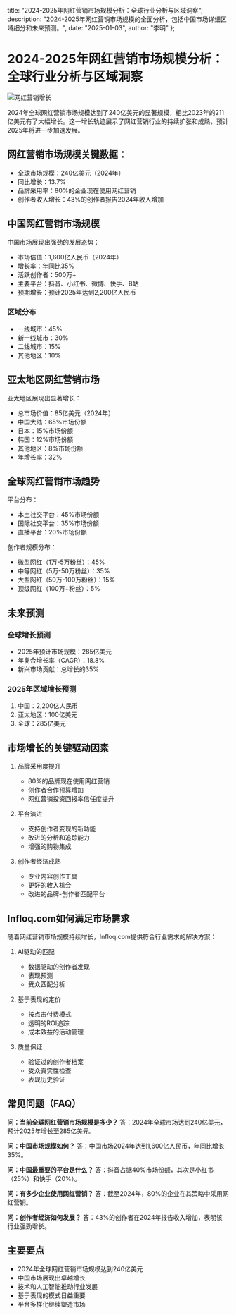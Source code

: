   title: "2024-2025年网红营销市场规模分析：全球行业分析与区域洞察",
  description: "2024-2025年网红营销市场规模的全面分析，包括中国市场详细区域细分和未来预测。",
  date: "2025-01-03",
  author: "李明"
};

# 2024-2025年网红营销市场规模分析：全球行业分析与区域洞察

![网红营销增长](/images/blog-posts/influencer-marketing-market-size-2024.jpeg)

2024年全球网红营销市场规模达到了240亿美元的显著规模，相比2023年的211亿美元有了大幅增长。这一增长轨迹展示了网红营销行业的持续扩张和成熟，预计2025年将进一步加速发展。

## 网红营销市场规模关键数据：

- 全球市场规模：240亿美元（2024年）
- 同比增长：13.7%
- 品牌采用率：80%的企业现在使用网红营销
- 创作者收入增长：43%的创作者报告2024年收入增加

## 中国网红营销市场规模

中国市场展现出强劲的发展态势：

- 市场估值：1,600亿人民币（2024年）
- 增长率：年同比35%
- 活跃创作者：500万+
- 主要平台：抖音、小红书、微博、快手、B站
- 预期增长：预计2025年达到2,200亿人民币

### 区域分布
- 一线城市：45%
- 新一线城市：30%
- 二线城市：15%
- 其他地区：10%

## 亚太地区网红营销市场

亚太地区展现出显著增长：

- 总市场价值：85亿美元（2024年）
- 中国大陆：65%市场份额
- 日本：15%市场份额
- 韩国：12%市场份额
- 其他地区：8%市场份额
- 年增长率：32%

## 全球网红营销市场趋势

平台分布：
- 本土社交平台：45%市场份额
- 国际社交平台：35%市场份额
- 直播平台：20%市场份额

创作者规模分布：
- 微型网红（1万-5万粉丝）：45%
- 中等网红（5万-50万粉丝）：35%
- 大型网红（50万-100万粉丝）：15%
- 顶级网红（100万+粉丝）：5%

## 未来预测

### 全球增长预测
- 2025年预计市场规模：285亿美元
- 年复合增长率（CAGR）：18.8%
- 新兴市场贡献：总增长的35%

### 2025年区域增长预测
1. 中国：2,200亿人民币
2. 亚太地区：100亿美元
3. 全球：285亿美元

## 市场增长的关键驱动因素

1. 品牌采用度提升
   - 80%的品牌现在使用网红营销
   - 创作者合作预算增加
   - 网红营销投资回报率信任度提升

2. 平台演进
   - 支持创作者变现的新功能
   - 改进的分析和追踪能力
   - 增强的购物集成

3. 创作者经济成熟
   - 专业内容创作工具
   - 更好的收入机会
   - 改进的品牌-创作者匹配平台

## Infloq.com如何满足市场需求

随着网红营销市场规模持续增长，Infloq.com提供符合行业需求的解决方案：

1. AI驱动的匹配
   - 数据驱动的创作者发现
   - 表现预测
   - 受众匹配分析

2. 基于表现的定价
   - 按点击付费模式
   - 透明的ROI追踪
   - 成本效益的活动管理

3. 质量保证
   - 验证过的创作者档案
   - 受众真实性检查
   - 表现历史验证

## 常见问题（FAQ）

**问：当前全球网红营销市场规模是多少？**
答：2024年全球市场达到240亿美元，预计2025年增长至285亿美元。

**问：中国市场规模如何？**
答：中国市场2024年达到1,600亿人民币，年同比增长35%。

**问：中国最重要的平台是什么？**
答：抖音占据40%市场份额，其次是小红书（25%）和快手（20%）。

**问：有多少企业使用网红营销？**
答：截至2024年，80%的企业在其策略中采用网红营销。

**问：创作者经济如何发展？**
答：43%的创作者在2024年报告收入增加，表明该行业强劲增长。

## 主要要点

- 2024年全球网红营销市场规模达到240亿美元
- 中国市场展现出卓越增长
- 技术和人工智能推动行业发展
- 基于表现的模式日益重要
- 平台多样化继续塑造市场